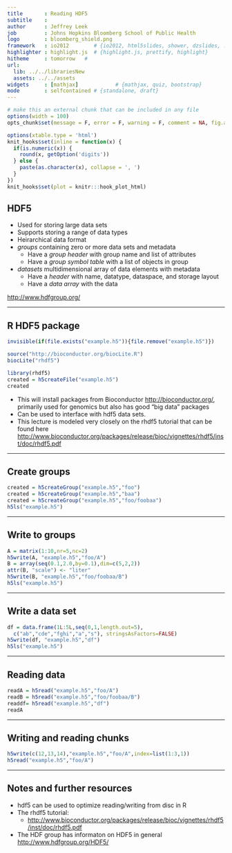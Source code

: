 ```yaml
---
title       : Reading HDF5
subtitle    : 
author      : Jeffrey Leek 
job         : Johns Hopkins Bloomberg School of Public Health
logo        : bloomberg_shield.png
framework   : io2012        # {io2012, html5slides, shower, dzslides, ...}
highlighter : highlight.js  # {highlight.js, prettify, highlight}
hitheme     : tomorrow   # 
url:
  lib: ../../librariesNew
  assets: ../../assets
widgets     : [mathjax]            # {mathjax, quiz, bootstrap}
mode        : selfcontained # {standalone, draft}
---
```



```r
# make this an external chunk that can be included in any file
options(width = 100)
opts_chunk$set(message = F, error = F, warning = F, comment = NA, fig.align = 'center', dpi = 100, tidy = F, cache.path = '.cache/', fig.path = 'fig/', cache=FALSE)

options(xtable.type = 'html')
knit_hooks$set(inline = function(x) {
  if(is.numeric(x)) {
    round(x, getOption('digits'))
  } else {
    paste(as.character(x), collapse = ', ')
  }
})
knit_hooks$set(plot = knitr:::hook_plot_html)
```


## HDF5

* Used for storing large data sets
* Supports storing a range of data types
* Heirarchical data format
* _groups_ containing zero or more data sets and metadata
  * Have a _group header_ with group name and list of attributes
  * Have a _group symbol table_ with a list of objects in group
* _datasets_ multidimensional array of data elements with metadata
  * Have a _header_ with name, datatype, dataspace, and storage layout
  * Have a _data array_ with the data

[http://www.hdfgroup.org/](http://www.hdfgroup.org/)

---


## R HDF5 package

```r
invisible(if(file.exists("example.h5")){file.remove("example.h5")})
```

```r
source("http://bioconductor.org/biocLite.R")
biocLite("rhdf5")
```

```r
library(rhdf5)
created = h5createFile("example.h5")
created
```

* This will install packages from Bioconductor [http://bioconductor.org/](http://bioconductor.org/), primarily used for genomics but also has good "big data" packages
* Can be used to interface with hdf5 data sets. 
* This lecture is modeled very closely on the rhdf5 tutorial that
can be found here [http://www.bioconductor.org/packages/release/bioc/vignettes/rhdf5/inst/doc/rhdf5.pdf](http://www.bioconductor.org/packages/release/bioc/vignettes/rhdf5/inst/doc/rhdf5.pdf)

--- 

## Create groups

```r
created = h5createGroup("example.h5","foo")
created = h5createGroup("example.h5","baa")
created = h5createGroup("example.h5","foo/foobaa")
h5ls("example.h5")
```

---

## Write to groups

```r
A = matrix(1:10,nr=5,nc=2)
h5write(A, "example.h5","foo/A")
B = array(seq(0.1,2.0,by=0.1),dim=c(5,2,2))
attr(B, "scale") <- "liter"
h5write(B, "example.h5","foo/foobaa/B")
h5ls("example.h5")
```

---

## Write a data set 

```r
df = data.frame(1L:5L,seq(0,1,length.out=5),
  c("ab","cde","fghi","a","s"), stringsAsFactors=FALSE)
h5write(df, "example.h5","df")
h5ls("example.h5")
```

---

## Reading data

```r
readA = h5read("example.h5","foo/A")
readB = h5read("example.h5","foo/foobaa/B")
readdf= h5read("example.h5","df")
readA
```


---

## Writing and reading chunks

```r
h5write(c(12,13,14),"example.h5","foo/A",index=list(1:3,1))
h5read("example.h5","foo/A")
```

---

## Notes and further resources

* hdf5 can be used to optimize reading/writing from disc in R
* The rhdf5 tutorial: 
  * [http://www.bioconductor.org/packages/release/bioc/vignettes/rhdf5/inst/doc/rhdf5.pdf](http://www.bioconductor.org/packages/release/bioc/vignettes/rhdf5/inst/doc/rhdf5.pdf)
* The HDF group has informaton on HDF5 in general [http://www.hdfgroup.org/HDF5/](http://www.hdfgroup.org/HDF5/)